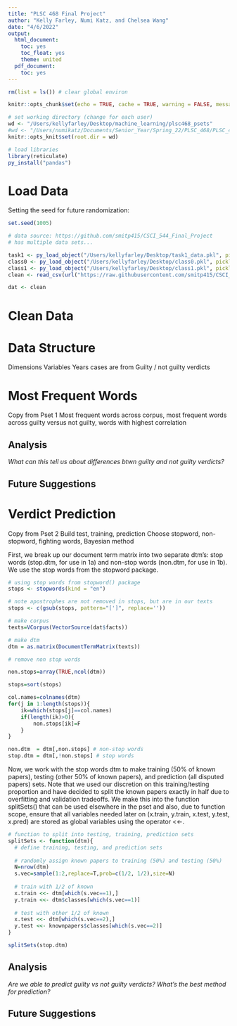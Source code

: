 ```yaml
---
title: "PLSC 468 Final Project"
author: "Kelly Farley, Numi Katz, and Chelsea Wang"
date: "4/6/2022"
output:
  html_document:
    toc: yes
    toc_float: yes
    theme: united
  pdf_document:
    toc: yes
---
```


```r
rm(list = ls()) # clear global environ

knitr::opts_chunk$set(echo = TRUE, cache = TRUE, warning = FALSE, message = FALSE)

# set working directory (change for each user)
wd <- "/Users/kellyfarley/Desktop/machine_learning/plsc468_psets"
#wd <- "/Users/numikatz/Documents/Senior_Year/Spring_22/PLSC_468/PLSC_468/plsc468_psets"
knitr::opts_knit$set(root.dir = wd)

# load libraries
library(reticulate)
py_install("pandas")
```

# Load Data

Setting the seed for future randomization:

```r
set.seed(1005)
```

```r
# data source: https://github.com/smitp415/CSCI_544_Final_Project
# has multiple data sets...

task1 <- py_load_object("/Users/kellyfarley/Desktop/task1_data.pkl", pickle = "pickle")
class0 <- py_load_object("/Users/kellyfarley/Desktop/class0.pkl", pickle = "pickle")
class1 <- py_load_object("/Users/kellyfarley/Desktop/class1.pkl", pickle = "pickle")
clean <- read_csv(url("https://raw.githubusercontent.com/smitp415/CSCI_544_Final_Project/main/clean_data.csv")) # i think this is the best one to be using because it has the most information

dat <- clean
```

# Clean Data

# Data Structure

Dimensions
Variables
Years cases are from
Guilty / not guilty verdicts

# Most Frequent Words

Copy from Pset 1
Most frequent words across corpus, most frequent words across guilty versus not guilty, words with highest correlation

## Analysis

*What can this tell us about differences btwn guilty and not guilty verdicts?*

## Future Suggestions

# Verdict Prediction

Copy from Pset 2
Build test, training, prediction
Choose stopword, non-stopword, fighting words, Bayesian method

First, we break up our document term matrix into two separate dtm's: stop words (stop.dtm, for use in 1a) and non-stop words (non.dtm, for use in 1b). We use the stop words from the stopword package.

```r
# using stop words from stopword() package
stops <- stopwords(kind = "en")

# note apostrophes are not removed in stops, but are in our texts
stops <- c(gsub(stops, pattern="[']", replace=''))

# make corpus
texts=VCorpus(VectorSource(dat$facts))

# make dtm
dtm = as.matrix(DocumentTermMatrix(texts))

# remove non stop words

non.stops=array(TRUE,ncol(dtm))

stops=sort(stops)

col.names=colnames(dtm)
for(j in 1:length(stops)){
	ik=which(stops[j]==col.names)
	if(length(ik)>0){
		non.stops[ik]=F
	}
}

non.dtm  = dtm[,non.stops] # non-stop words
stop.dtm = dtm[,!non.stops] # stop words
```

Now, we work with the stop words dtm to make training (50% of known papers), testing (other 50% of known papers), and prediction (all disputed papers) sets. Note that we used our discretion on this training/testing proportion and have decided to split the known papers exactly in half due to overfitting and validation tradeoffs. We make this into the function splitSets() that can be used elsewhere in the pset and also, due to function scope, ensure that all variables needed later on (x.train, y.train, x.test, y.test, x.pred) are stored as global variables using the operator <<-.

```r
# function to split into testing, training, prediction sets
splitSets <- function(dtm){
  # define training, testing, and prediction sets
  
  # randomly assign known papers to training (50%) and testing (50%)
  N=nrow(dtm)
  s.vec=sample(1:2,replace=T,prob=c(1/2, 1/2),size=N)
  
  # train with 1/2 of known
  x.train <<- dtm[which(s.vec==1),]
  y.train <<- dtm$classes[which(s.vec==1)]
  
  # test with other 1/2 of known
  x.test <<- dtm[which(s.vec==2),]
  y.test <<- knownpapers$classes[which(s.vec==2)]
}

splitSets(stop.dtm)
```

## Analysis

*Are we able to predict guilty vs not guilty verdicts? What's the best method for prediction?*

## Future Suggestions
